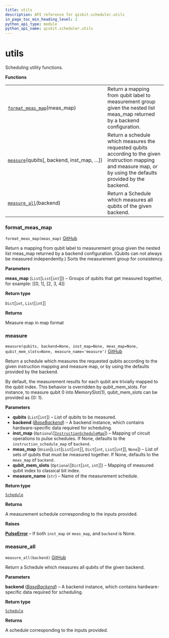 ```yaml
---
title: utils
description: API reference for qiskit.scheduler.utils
in_page_toc_min_heading_level: 2
python_api_type: module
python_api_name: qiskit.scheduler.utils
---
```


# utils

Scheduling utility functions.

**Functions**

|                                                                                                                  |                                                                                                                                                                     |
| ---------------------------------------------------------------------------------------------------------------- | ------------------------------------------------------------------------------------------------------------------------------------------------------------------- |
| [`format_meas_map`](#qiskit.scheduler.utils.format_meas_map "qiskit.scheduler.utils.format_meas_map")(meas\_map) | Return a mapping from qubit label to measurement group given the nested list meas\_map returned by a backend configuration.                                         |
| [`measure`](#qiskit.scheduler.utils.measure "qiskit.scheduler.utils.measure")(qubits\[, backend, inst\_map, …])  | Return a schedule which measures the requested qubits according to the given instruction mapping and measure map, or by using the defaults provided by the backend. |
| [`measure_all`](#qiskit.scheduler.utils.measure_all "qiskit.scheduler.utils.measure_all")(backend)               | Return a Schedule which measures all qubits of the given backend.                                                                                                   |

### format\_meas\_map

<span id="qiskit.scheduler.utils.format_meas_map" />

`format_meas_map(meas_map)` [GitHub](https://github.com/qiskit/qiskit/tree/stable/0.14/qiskit/scheduler/utils.py "view source code")

Return a mapping from qubit label to measurement group given the nested list meas\_map returned by a backend configuration. (Qubits can not always be measured independently.) Sorts the measurement group for consistency.

**Parameters**

**meas\_map** (`List`\[`List`\[`int`]]) – Groups of qubits that get measured together, for example: \[\[0, 1], \[2, 3, 4]]

**Return type**

`Dict`\[`int`, `List`\[`int`]]

**Returns**

Measure map in map format

### measure

<span id="qiskit.scheduler.utils.measure" />

`measure(qubits, backend=None, inst_map=None, meas_map=None, qubit_mem_slots=None, measure_name='measure')` [GitHub](https://github.com/qiskit/qiskit/tree/stable/0.14/qiskit/scheduler/utils.py "view source code")

Return a schedule which measures the requested qubits according to the given instruction mapping and measure map, or by using the defaults provided by the backend.

By default, the measurement results for each qubit are trivially mapped to the qubit index. This behavior is overridden by qubit\_mem\_slots. For instance, to measure qubit 0 into MemorySlot(1), qubit\_mem\_slots can be provided as \{0: 1}.

**Parameters**

*   **qubits** (`List`\[`int`]) – List of qubits to be measured.
*   **backend** ([*BaseBackend*](qiskit.providers.BaseBackend "qiskit.providers.BaseBackend")) – A backend instance, which contains hardware-specific data required for scheduling.
*   **inst\_map** (`Optional`\[[`InstructionScheduleMap`](qiskit.pulse.InstructionScheduleMap "qiskit.pulse.instruction_schedule_map.InstructionScheduleMap")]) – Mapping of circuit operations to pulse schedules. If None, defaults to the `instruction_schedule_map` of `backend`.
*   **meas\_map** (`Union`\[`List`\[`List`\[`int`]], `Dict`\[`int`, `List`\[`int`]], `None`]) – List of sets of qubits that must be measured together. If None, defaults to the `meas_map` of `backend`.
*   **qubit\_mem\_slots** (`Optional`\[`Dict`\[`int`, `int`]]) – Mapping of measured qubit index to classical bit index.
*   **measure\_name** (`str`) – Name of the measurement schedule.

**Return type**

[`Schedule`](qiskit.pulse.Schedule "qiskit.pulse.schedule.Schedule")

**Returns**

A measurement schedule corresponding to the inputs provided.

**Raises**

[**PulseError**](qiskit.pulse.PulseError "qiskit.pulse.PulseError") – If both `inst_map` or `meas_map`, and `backend` is None.

### measure\_all

<span id="qiskit.scheduler.utils.measure_all" />

`measure_all(backend)` [GitHub](https://github.com/qiskit/qiskit/tree/stable/0.14/qiskit/scheduler/utils.py "view source code")

Return a Schedule which measures all qubits of the given backend.

**Parameters**

**backend** ([*BaseBackend*](qiskit.providers.BaseBackend "qiskit.providers.BaseBackend")) – A backend instance, which contains hardware-specific data required for scheduling.

**Return type**

[`Schedule`](qiskit.pulse.Schedule "qiskit.pulse.schedule.Schedule")

**Returns**

A schedule corresponding to the inputs provided.


